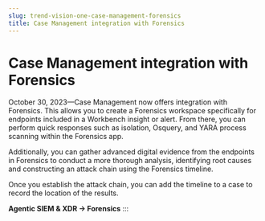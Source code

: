 ```yaml
---
slug: trend-vision-one-case-management-forensics
title: Case Management integration with Forensics
---
```

# Case Management integration with Forensics

October 30, 2023—Case Management now offers integration with Forensics. This allows you to create a Forensics workspace specifically for endpoints included in a Workbench insight or alert. From there, you can perform quick responses such as isolation, Osquery, and YARA process scanning within the Forensics app.

Additionally, you can gather advanced digital evidence from the endpoints in Forensics to conduct a more thorough analysis, identifying root causes and constructing an attack chain using the Forensics timeline.

Once you establish the attack chain, you can add the timeline to a case to record the location of the results.

**Agentic SIEM & XDR → Forensics**
:::

